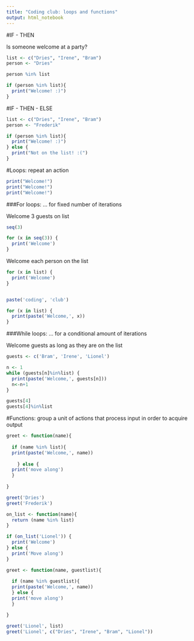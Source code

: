 ---
title: "Coding club: loops and functions"
output: html_notebook
---


#IF - THEN

Is someone welcome at a party?
```{r}
list <- c("Dries", "Irene", "Bram")
person <- "Dries"

person %in% list

if (person %in% list){
  print("Welcome! :)")
}
```
  







#IF - THEN - ELSE


```{r}
list <- c("Dries", "Irene", "Bram")
person <- "Frederik"

if (person %in% list){
  print("Welcome! :)")
} else {
  print("Not on the list! :(")
}
```
  








#Loops: repeat an action


```{r}
print("Welcome!")
print("Welcome!")
print("Welcome!")
```
  


###For loops: ... for fixed number of iterations


Welcome 3 guests on list
```{r}
seq(3)

for (x in seq(3)) {
  print('Welcome')
}

```
  
  
  
  
  
  
  
  
Welcome each person on the list
```{r}
for (x in list) {
  print('Welcome')
}


paste('coding', 'club')

for (x in list) {
  print(paste('Welcome,', x))
}
```
 

###While loops: ... for a conditional amount of iterations

Welcome guests as long as they are on the list
```{r}
guests <- c('Bram', 'Irene', 'Lionel')

n <- 1
while (guests[n]%in%list) {
  print(paste('Welcome,', guests[n]))
  n<-n+1
}

guests[4]
guests[4]%in%list
```
  





#Functions: group a unit of actions that process input in order to acquire output

```{r}
greet <- function(name){
  
  if (name %in% list){
  print(paste('Welcome,', name))
  
    } else {
  print('move along')
  }
  
}

greet('Dries')
greet('Frederik')
```







```{r}
on_list <- function(name){
  return (name %in% list)
}

if (on_list('Lionel')) {
  print('Welcome')
} else {
  print('Move along')
}
```







```{r}
greet <- function(name, guestlist){
  
  if (name %in% guestlist){
  print(paste('Welcome,', name))
  } else {
  print('move along')
  }

}

greet('Lionel', list)
greet('Lionel', c("Dries", "Irene", "Bram", "Lionel"))
```



